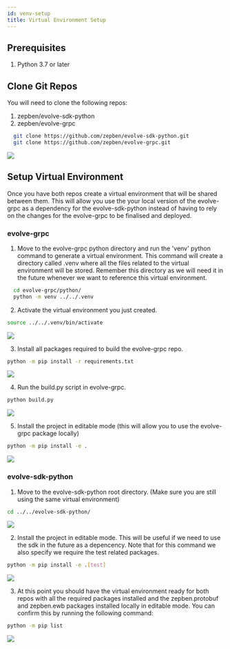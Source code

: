 ```yaml
---
id: venv-setup
title: Virtual Environment Setup
---
```


## Prerequisites
1. Python 3.7 or later

## Clone Git Repos
You will need to clone the following repos:
1. zepben/evolve-sdk-python
1. zepben/evolve-grpc

```bash
  git clone https://github.com/zepben/evolve-sdk-python.git
  git clone https://github.com/zepben/evolve-grpc.git
```

![](./assets/clone_repos_result.png)

## Setup Virtual Environment
Once you have both repos create a virtual environment that will be shared between them. This will allow
you use the your local version of the evolve-grpc as a dependency for the evolve-sdk-python instead of having
to rely on the changes for the evolve-grpc to be finalised and deployed.

### evolve-grpc

1. Move to the evolve-grpc python directory and run the 'venv' python command to generate a virtual environment. This command will create a directory called .venv where all the files related to the virtual environment will be stored. Remember this directory as we will need it in the future whenever we want to reference this virtual environment.
```bash
  cd evolve-grpc/python/
  python -m venv ../../.venv
```

2. Activate the virtual environment you just created.
```bash
source ../../.venv/bin/activate
```
![](./assets/activate_venv.png)

3. Install all packages required to build the evolve-grpc repo.
```bash
python -m pip install -r requirements.txt
```
![](./assets/install_grpc_requirements.png)

4. Run the build.py script in evolve-grpc.
```bash
python build.py
```
![](./assets/python_build_grpc.png)

5. Install the project in editable mode (this will allow you to use the evolve-grpc package locally)
```bash
python -m pip install -e .
```
![](./assets/install_grpc_editable_mode.png)

### evolve-sdk-python

1. Move to the evolve-sdk-python root directory. (Make sure you are still using the same virtual environment)
```bash
cd ../../evolve-sdk-python/
```
![](./assets/cd_to_python_sdk.png)

2. Install the project in editable mode. This will be useful if we need to use the sdk in the future as a depencency. Note that for this command we also specify we require the test related packages.
```bash
python -m pip install -e .[test]
```
![](./assets/install_sdk_editable_mode.png)

3. At this point you should have the virtual environment ready for both repos with all the required packages installed and the zepben.protobuf and zepben.ewb packages installed locally in editable mode. You can confirm this by running the following command:
```bash
python -m pip list
```
![](./assets/list_packages.png)
